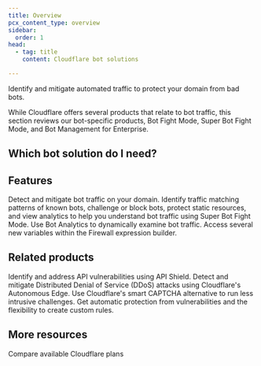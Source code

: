 ```yaml
---
title: Overview
pcx_content_type: overview
sidebar:
  order: 1
head:
  - tag: title
    content: Cloudflare bot solutions

---
```



<Description>

Identify and mitigate automated traffic to protect your domain from bad bots. 
</Description>

<Plan type="all" />

While Cloudflare offers several products that relate to bot traffic, this section reviews our bot-specific products, Bot Fight Mode, Super Bot Fight Mode, and Bot Management for Enterprise.

<Render file="non-contract-enablement" product="fundamentals" />

## Which bot solution do I need?

<Render file="which-solution-do-i-need" product="bots" />

## Features

<Feature header="Bot Fight Mode" href="/bots/get-started/free/">
Detect and mitigate bot traffic on your domain. 
</Feature>

<Feature header="Super Bot Fight Mode" href="/bots/pro/">
Identify traffic matching patterns of known bots, challenge or block bots, protect static resources, and view analytics to help you understand bot traffic using Super Bot Fight Mode. 
</Feature>

<Feature header="Bot Analytics" href="/bots/bot-analytics/">
Use Bot Analytics to dynamically examine bot traffic. 
</Feature>

<Feature header="Firewall variables" href="/bots/reference/bot-management-variables/">
Access several new variables within the Firewall expression builder. 
</Feature>

## Related products

<RelatedProduct header="API Shield" href="/api-shield/" product="api-shield">
Identify and address API vulnerabilities using API Shield. 
</RelatedProduct>

<RelatedProduct header="DDoS Protection" href="/ddos-protection/" product="ddos-protection">
Detect and mitigate Distributed Denial of Service (DDoS) attacks using Cloudflare's Autonomous Edge. 
</RelatedProduct>

<RelatedProduct header="Turnstile" href="/turnstile/" product="turnstile">
Use Cloudflare's smart CAPTCHA alternative to run less intrusive challenges. 
</RelatedProduct>

<RelatedProduct header="WAF" href="/waf/" product="waf">
Get automatic protection from vulnerabilities and the flexibility to create custom rules. 
</RelatedProduct>

## More resources

<CardGrid>

<LinkTitleCard title="Plans" href="https://www.cloudflare.com/plans/#overview" icon="document">
Compare available Cloudflare plans
</LinkTitleCard>

</CardGrid>
